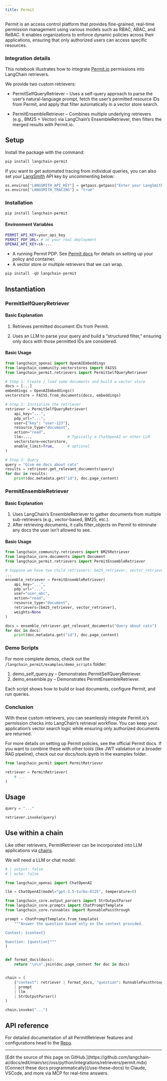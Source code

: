 ```yaml
---
title: Permit
---
```


Permit is an access control platform that provides fine-grained, real-time permission management using various models such as RBAC, ABAC, and ReBAC. It enables organizations to enforce dynamic policies across their applications, ensuring that only authorized users can access specific resources.

### Integration details

This notebook illustrates how to integrate [Permit.io](https://permit.io/) permissions into LangChain retrievers.

We provide two custom retrievers:

- PermitSelfQueryRetriever – Uses a self-query approach to parse the user’s natural-language prompt, fetch the user’s permitted resource IDs from Permit, and apply that filter automatically in a vector store search.

- PermitEnsembleRetriever – Combines multiple underlying retrievers (e.g., BM25 + Vector) via LangChain’s EnsembleRetriever, then filters the merged results with Permit.io.

## Setup

Install the package with the command:

```bash
pip install langchain-permit
```

If you want to get automated tracing from individual queries, you can also set your [LangSmith](https://docs.smith.langchain.com/) API key by uncommenting below:

```python
os.environ["LANGSMITH_API_KEY"] = getpass.getpass("Enter your LangSmith API key: ")
os.environ["LANGSMITH_TRACING"] = "true"
```

### Installation

```bash
pip install langchain-permit
```

#### Environment Variables

```bash
PERMIT_API_KEY=your_api_key
PERMIT_PDP_URL= # or your real deployment
OPENAI_API_KEY=sk-...
```

- A running Permit PDP. See [Permit docs](https://docs.permit.io/) for details on setting up your policy and container.
- A vector store or multiple retrievers that we can wrap.

```python
pip install -qU langchain-permit
```

## Instantiation

### PermitSelfQueryRetriever

#### Basic Explanation

1. Retrieves permitted document IDs from Permit.

2. Uses an LLM to parse your query and build a “structured filter,” ensuring only docs with those permitted IDs are considered.

#### Basic Usage

```python
from langchain_openai import OpenAIEmbeddings
from langchain_community.vectorstores import FAISS
from langchain_permit.retrievers import PermitSelfQueryRetriever

# Step 1: Create / load some documents and build a vector store
docs = [...]
embeddings = OpenAIEmbeddings()
vectorstore = FAISS.from_documents(docs, embeddings)

# Step 2: Initialize the retriever
retriever = PermitSelfQueryRetriever(
    api_key="...",
    pdp_url="...",
    user={"key": "user-123"},
    resource_type="document",
    action="read",
    llm=...,                # Typically a ChatOpenAI or other LLM
    vectorstore=vectorstore,
    enable_limit=True,      # optional
)

# Step 3: Query
query = "Give me docs about cats"
results = retriever.get_relevant_documents(query)
for doc in results:
    print(doc.metadata.get("id"), doc.page_content)
```

### PermitEnsembleRetriever

#### Basic Explanation

1. Uses LangChain’s EnsembleRetriever to gather documents from multiple sub-retrievers (e.g., vector-based, BM25, etc.).
2. After retrieving documents, it calls filter_objects on Permit to eliminate any docs the user isn’t allowed to see.

#### Basic Usage

```python
from langchain_community.retrievers import BM25Retriever
from langchain_core.documents import Document
from langchain_permit.retrievers import PermitEnsembleRetriever

# Suppose we have two child retrievers: bm25_retriever, vector_retriever
...
ensemble_retriever = PermitEnsembleRetriever(
    api_key="...",
    pdp_url="...",
    user="user_abc",
    action="read",
    resource_type="document",
    retrievers=[bm25_retriever, vector_retriever],
    weights=None
)

docs = ensemble_retriever.get_relevant_documents("Query about cats")
for doc in docs:
    print(doc.metadata.get("id"), doc.page_content)
```

### Demo Scripts

For more complete demos, check out the `/langchain_permit/examples/demo_scripts` folder:

1. demo_self_query.py – Demonstrates PermitSelfQueryRetriever.
2. demo_ensemble.py – Demonstrates PermitEnsembleRetriever.

Each script shows how to build or load documents, configure Permit, and run queries.

### Conclusion

With these custom retrievers, you can seamlessly integrate Permit.io’s permission checks into LangChain’s retrieval workflow. You can keep your application’s vector search logic while ensuring only authorized documents are returned.

For more details on setting up Permit policies, see the official Permit docs. If you want to combine these with other tools (like JWT validation or a broader RAG pipeline), check out our docs/tools.ipynb in the examples folder.

```python
from langchain_permit import PermitRetriever

retriever = PermitRetriever(
    # ...
)
```

## Usage

```python
query = "..."

retriever.invoke(query)
```

## Use within a chain

Like other retrievers, PermitRetriever can be incorporated into LLM applications via [chains](https://docs.permit.io/).

We will need a LLM or chat model:

<ChatModelTabs customVarName="llm" />

```python
# | output: false
# | echo: false

from langchain_openai import ChatOpenAI

llm = ChatOpenAI(model="gpt-3.5-turbo-0125", temperature=0)
```

```python
from langchain_core.output_parsers import StrOutputParser
from langchain_core.prompts import ChatPromptTemplate
from langchain_core.runnables import RunnablePassthrough

prompt = ChatPromptTemplate.from_template(
    """Answer the question based only on the context provided.

Context: {context}

Question: {question}"""
)


def format_docs(docs):
    return "\n\n".join(doc.page_content for doc in docs)


chain = (
    {"context": retriever | format_docs, "question": RunnablePassthrough()}
    | prompt
    | llm
    | StrOutputParser()
)
```

```python
chain.invoke("...")
```

## API reference

For detailed documentation of all PermitRetriever features and configurations head to the [Repo](https://github.com/permitio/langchain-permit/tree/master/langchain_permit/examples/demo_scripts).

---

<Callout icon="pen-to-square" iconType="regular">
    [Edit the source of this page on GitHub.](https://github.com/langchain-ai/docs/edit/main/src/oss/python/integrations/retrievers/permit.mdx)
</Callout>
<Tip icon="terminal" iconType="regular">
    [Connect these docs programmatically](/use-these-docs) to Claude, VSCode, and more via MCP for    real-time answers.
</Tip>
